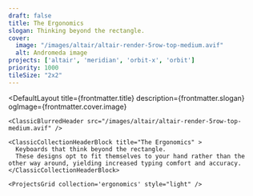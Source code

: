 ```yaml
---
draft: false
title: The Ergonomics
slogan: Thinking beyond the rectangle.
cover:
  image: "/images/altair/altair-render-5row-top-medium.avif"
  alt: Andromeda image
projects: ['altair', 'meridian', 'orbit-x', 'orbit']
priority: 1000
tileSize: "2x2"
---
```


<DefaultLayout 
  title={frontmatter.title} 
  description={frontmatter.slogan}
  ogImage={frontmatter.cover.image}
>

  <div class="">

    <ClassicBlurredHeader src="/images/altair/altair-render-5row-top-medium.avif" />

    <ClassicCollectionHeaderBlock title="The Ergonomics" >
      Keyboards that think beyond the rectangle.  
      These designs opt to fit themselves to your hand rather than the other way around, yielding increased typing comfort and accuracy.  
    </ClassicCollectionHeaderBlock>

    <ProjectsGrid collection='ergonomics' style="light" />

  </div>

</DefaultLayout>